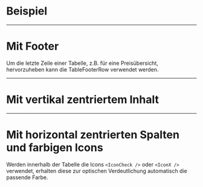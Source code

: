 # Beispiel

<LiveCodeEditor />

---

# Mit Footer

Um die letzte Zeile einer Tabelle, z.B. für eine Preisübersicht, hervorzuheben
kann die TableFooterRow verwendet werden.

<LiveCodeEditor example="withFooter" editorCollapsed />

---

# Mit vertikal zentriertem Inhalt

<LiveCodeEditor example="vertically-centered" editorCollapsed />

---

# Mit horizontal zentrierten Spalten und farbigen Icons

Werden innerhalb der Tabelle die Icons `<IconCheck />` oder `<IconX />`
verwendet, erhalten diese zur optischen Verdeutlichung automatisch die passende
Farbe.

<LiveCodeEditor example="horizontally-centered" editorCollapsed />
